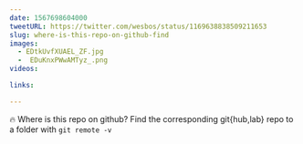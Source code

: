 ```yaml
---
date: 1567698604000
tweetURL: https://twitter.com/wesbos/status/1169638838509211653
slug: where-is-this-repo-on-github-find
images:
  - EDtkUvfXUAEL_ZF.jpg
  -  EDuKnxPWwAMTyz_.png
videos:

links:

---
```

🔥 Where is this repo on github? Find the corresponding git{hub,lab} repo to a folder with `git remote -v`
